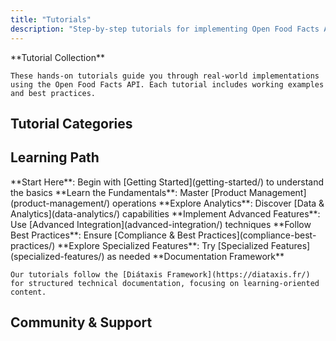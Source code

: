```yaml
---
title: "Tutorials"
description: "Step-by-step tutorials for implementing Open Food Facts API features, from basic product retrieval to advanced data analytics and integrations."
---
```



<Callout type="info">
    **Tutorial Collection**

    These hands-on tutorials guide you through real-world implementations using the Open Food Facts API. Each tutorial includes working examples and best practices.

</Callout>

<Card
  href="/docs/Product-Opener/dev/index"
  title="Need Developer Setup?"
  description="For development environment setup, see Developer Guide"
/>

## Tutorial Categories

<Cards>
  <Card
    href="getting-started/"
    title="Getting Started"
    description="Introduction and foundational tutorials for beginners"
  />
  <Card
    href="product-management/"
    title="Product Management"
    description="Adding, editing, and managing product data in Open Food Facts"
  />
  <Card
    href="data-analytics/"
    title="Data & Analytics"
    description="Working with nutrition scores, data analysis, and product comparisons"
  />
  <Card
    href="advanced-integration/"
    title="Advanced Integration"
    description="Advanced API usage, caching, facets, and complex integrations"
  />
  <Card
    href="compliance-best-practices/"
    title="Compliance & Best Practices"
    description="Legal compliance, quality controls, and best practices for data contributions"
  />
  <Card
    href="specialized-features/"
    title="Specialized Features"
    description="Folksonomy engine, product prices, and other specialized functionality"
  />
</Cards>

## Learning Path

<Steps>
  <Step>
    **Start Here**: Begin with [Getting Started](getting-started/) to understand
    the basics
  </Step>
  <Step>
    **Learn the Fundamentals**: Master [Product Management](product-management/)
    operations
  </Step>
  <Step>
    **Explore Analytics**: Discover [Data & Analytics](data-analytics/)
    capabilities
  </Step>
  <Step>
    **Implement Advanced Features**: Use [Advanced
    Integration](advanced-integration/) techniques
  </Step>
  <Step>
    **Follow Best Practices**: Ensure [Compliance & Best
    Practices](compliance-best-practices/)
  </Step>
  <Step>
    **Explore Specialized Features**: Try [Specialized
    Features](specialized-features/) as needed
  </Step>
</Steps>

<Callout type="info">
    **Documentation Framework**

    Our tutorials follow the [Diátaxis Framework](https://diataxis.fr/) for structured technical documentation, focusing on learning-oriented content.

</Callout>

## Community & Support

<Cards>
  <Card
    href="getting-started/get-in-touch-with-openfoodfacts"
    title="Get in Touch"
    description="Connect with the Open Food Facts community"
  />
  <Card
    href="compliance-best-practices/reporting-issues-with-nutripatrol"
    title="Report Issues"
    description="How to report data quality issues"
  />
</Cards>
